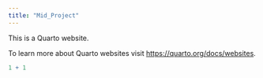 ```yaml
---
title: "Mid_Project"
---
```


This is a Quarto website.

To learn more about Quarto websites visit <https://quarto.org/docs/websites>.

```r
1 + 1
```
